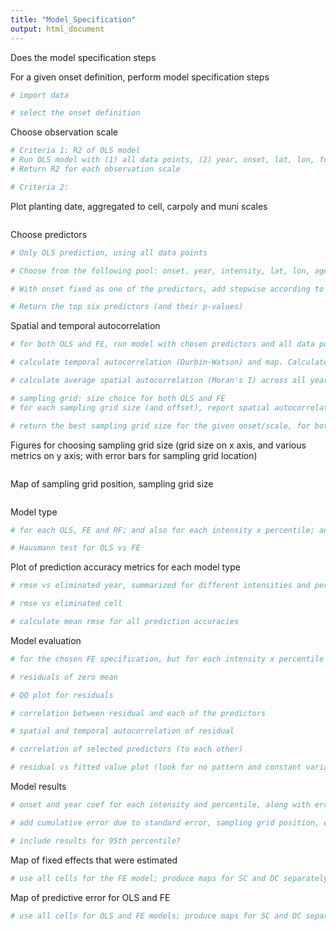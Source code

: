 ```yaml
---
title: "Model_Specification"
output: html_document
---
```


Does the model specification steps


For a given onset definition, perform model specification steps

```r

# import data

# select the onset definition

```

Choose observation scale

```r

# Criteria 1: R2 of OLS model
# Run OLS model with (1) all data points, (2) year, onset, lat, lon, for (3) the chosen onset, (4) at each observation scale (cell 5km, cell 25km, CARpoly, muni) and (5) each planting percentile
# Return R2 for each observation scale

# Criteria 2:

```

Plot planting date, aggregated to cell, carpoly and muni scales

```r


```

Choose predictors

```r

# Only OLS prediction, using all data points

# Choose from the following pool: onset, year, intensity, lat, lon, age of soy, region, range of historical onset from 2004 to 2014, onset:intensity, percentile, onset:percentile, onset:year, onset:lat, onset:lon and maybe other interactions

# With onset fixed as one of the predictors, add stepwise according to adj R2 and partial F test

# Return the top six predictors (and their p-values)

```


Spatial and temporal autocorrelation

```r

# for both OLS and FE, run model with chosen predictors and all data points (separated by intensity and percentile)

# calculate temporal autocorrelation (Durbin-Watson) and map. Calculate percent of temporally autocorrelated cells after Bonferroni correction

# calculate average spatial autocorrelation (Moran's I) across all years

# sampling grid: size choice for both OLS and FE
# for each sampling grid size (and offset), report spatial autocorrelation, prediction accuracy in new years and locations, percent total data used, coefficients' sensitivity to sampling grid position

# return the best sampling grid size for the given onset/scale, for both OLS and FE

```

Figures for choosing sampling grid size (grid size on x axis, and various metrics on y axis; with error bars for sampling grid location)

```r


```


Map of sampling grid position, sampling grid size

```r

```

Model type

```r

# for each OLS, FE and RF; and also for each intensity x percentile; and for each grid sampling offset, train and get prediction accuracy for (1) 70%/30% train-test split; (2) prediction at new years; (3) prediction at new locations

# Hausmann test for OLS vs FE

```

Plot of prediction accuracy metrics for each model type

```r

# rmse vs eliminated year, summarized for different intensities and percentiles and sampling grid locations

# rmse vs eliminated cell

# calculate mean rmse for all prediction accuracies

```

Model evaluation

```r
# for the chosen FE specification, but for each intensity x percentile and grid offset, do model evaluation:

# residuals of zero mean

# QQ plot for residuals

# correlation between residual and each of the predictors

# spatial and temporal autocorrelation of residual

# correlation of selected predictors (to each other)

# residual vs fitted value plot (look for no pattern and constant variance)

```


Model results

```r

# onset and year coef for each intensity and percentile, along with errors representing sampling grid location. do for each chosen onset definition

# add cumulative error due to standard error, sampling grid position, eliminated predictors, error in planting date estimate?

# include results for 95th percentile?

```

Map of fixed effects that were estimated

```r

# use all cells for the FE model; produce maps for SC and DC separately

```

Map of predictive error for OLS and FE

```r

# use all cells for OLS and FE models; produce maps for SC and DC separately

```

